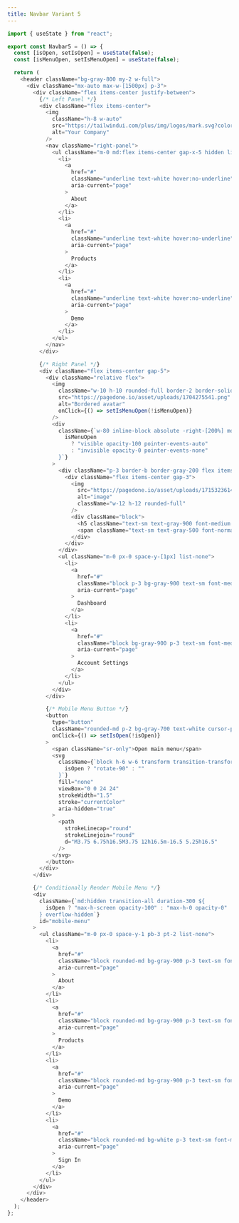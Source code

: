 ```yaml
---
title: Navbar Variant 5
---
```


```javascript
import { useState } from "react";

export const Navbar5 = () => {
  const [isOpen, setIsOpen] = useState(false);
  const [isMenuOpen, setIsMenuOpen] = useState(false);

  return (
    <header className="bg-gray-800 my-2 w-full">
      <div className="mx-auto max-w-[1500px] p-3">
        <div className="flex items-center justify-between">
          {/* Left Panel */}
          <div className="flex items-center">
            <img
              className="h-8 w-auto"
              src="https://tailwindui.com/plus/img/logos/mark.svg?color=indigo&shade=500"
              alt="Your Company"
            />
            <nav className="right-panel">
              <ul className="m-0 md:flex items-center gap-x-5 hidden list-none">
                <li>
                  <a
                    href="#"
                    className="underline text-white hover:no-underline"
                    aria-current="page"
                  >
                    About
                  </a>
                </li>
                <li>
                  <a
                    href="#"
                    className="underline text-white hover:no-underline"
                    aria-current="page"
                  >
                    Products
                  </a>
                </li>
                <li>
                  <a
                    href="#"
                    className="underline text-white hover:no-underline"
                    aria-current="page"
                  >
                    Demo
                  </a>
                </li>
              </ul>
            </nav>
          </div>

          {/* Right Panel */}
          <div className="flex items-center gap-5">
            <div className="relative flex">
              <img
                className="w-10 h-10 rounded-full border-2 border-solid border-gray-400 cursor-pointer"
                src="https://pagedone.io/asset/uploads/1704275541.png"
                alt="Bordered avatar"
                onClick={() => setIsMenuOpen(!isMenuOpen)}
              />
              <div
                className={`w-80 inline-block absolute -right-[200%] md:right-1/2 top-full z-10 bg-white rounded-xl shadow-md text-left transition-all overflow-hidden ${
                  isMenuOpen
                    ? "visible opacity-100 pointer-events-auto"
                    : "invisible opacity-0 pointer-events-none"
                }`}
              >
                <div className="p-3 border-b border-gray-200 flex items-center justify-between">
                  <div className="flex items-center gap-3">
                    <img
                      src="https://pagedone.io/asset/uploads/1715323614.png"
                      alt="image"
                      className="w-12 h-12 rounded-full"
                    />
                    <div className="block">
                      <h5 className="text-sm text-gray-900 font-medium m-0">John Doe</h5>
                      <span className="text-sm text-gray-500 font-normal m-0">@johndoe12</span>
                    </div>
                  </div>
                </div>
                <ul className="m-0 px-0 space-y-[1px] list-none">
                  <li>
                    <a
                      href="#"
                      className="block p-3 bg-gray-900 text-sm font-medium text-white hover:no-underline"
                      aria-current="page"
                    >
                      Dashboard
                    </a>
                  </li>
                  <li>
                    <a
                      href="#"
                      className="block bg-gray-900 p-3 text-sm font-medium text-white hover:no-underline"
                      aria-current="page"
                    >
                      Account Settings
                    </a>
                  </li>
                </ul>
              </div>
            </div>

            {/* Mobile Menu Button */}
            <button
              type="button"
              className="rounded-md p-2 bg-gray-700 text-white cursor-pointer md:hidden inline-block"
              onClick={() => setIsOpen(!isOpen)}
            >
              <span className="sr-only">Open main menu</span>
              <svg
                className={`block h-6 w-6 transform transition-transform ${
                  isOpen ? "rotate-90" : ""
                }`}
                fill="none"
                viewBox="0 0 24 24"
                strokeWidth="1.5"
                stroke="currentColor"
                aria-hidden="true"
              >
                <path
                  strokeLinecap="round"
                  strokeLinejoin="round"
                  d="M3.75 6.75h16.5M3.75 12h16.5m-16.5 5.25h16.5"
                />
              </svg>
            </button>
          </div>
        </div>

        {/* Conditionally Render Mobile Menu */}
        <div
          className={`md:hidden transition-all duration-300 ${
            isOpen ? "max-h-screen opacity-100" : "max-h-0 opacity-0"
          } overflow-hidden`}
          id="mobile-menu"
        >
          <ul className="m-0 px-0 space-y-1 pb-3 pt-2 list-none">
            <li>
              <a
                href="#"
                className="block rounded-md bg-gray-900 p-3 text-sm font-medium text-white hover:no-underline"
                aria-current="page"
              >
                About
              </a>
            </li>
            <li>
              <a
                href="#"
                className="block rounded-md bg-gray-900 p-3 text-sm font-medium text-white hover:no-underline"
                aria-current="page"
              >
                Products
              </a>
            </li>
            <li>
              <a
                href="#"
                className="block rounded-md bg-gray-900 p-3 text-sm font-medium text-white hover:no-underline"
                aria-current="page"
              >
                Demo
              </a>
            </li>
            <li>
              <a
                href="#"
                className="block rounded-md bg-white p-3 text-sm font-medium text-black hover:no-underline hover:bg-slate-100 hover:text-black"
                aria-current="page"
              >
                Sign In
              </a>
            </li>
          </ul>
        </div>
      </div>
    </header>
  );
};
```

